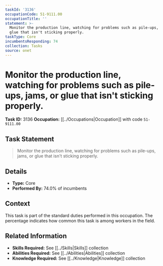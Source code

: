 ```yaml
---
taskId: '3136'
occupationCode: 51-9111.00
occupationTitle: ''
statement: >-
  Monitor the production line, watching for problems such as pile-ups, jams, or
  glue that isn't sticking properly.
taskType: Core
incumbentsResponding: 74
collection: Tasks
source: onet
---
```

# Monitor the production line, watching for problems such as pile-ups, jams, or glue that isn't sticking properly.

**Task ID:** 3136
**Occupation:** [[../Occupations|Occupation]] with code `51-9111.00`

## Task Statement

> Monitor the production line, watching for problems such as pile-ups, jams, or glue that isn't sticking properly.

## Details

- **Type:** Core
- **Performed By:** 74.0% of incumbents

## Context

This task is part of the standard duties performed in this occupation. The percentage indicates how common this task is among workers in the field.

## Related Information

- **Skills Required:** See [[../Skills|Skills]] collection
- **Abilities Required:** See [[../Abilities|Abilities]] collection
- **Knowledge Required:** See [[../Knowledge|Knowledge]] collection
